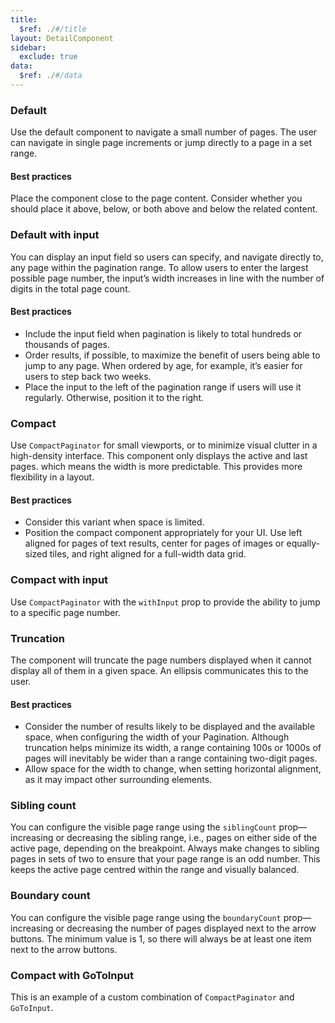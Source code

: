 ```yaml
---
title:
  $ref: ./#/title
layout: DetailComponent
sidebar:
  exclude: true
data:
  $ref: ./#/data
---
```


<LivePreviewControls>
<LivePreview componentName="pagination" exampleName="Default" >

### Default

Use the default component to navigate a small number of pages. The user can navigate in single page increments or jump directly to a page in a set range.

#### Best practices

Place the component close to the page content. Consider whether you should place it above, below, or both above and below the related content.

</LivePreview>

<LivePreview componentName="pagination" exampleName="DefaultWithInput" >

### Default with input

You can display an input field so users can specify, and navigate directly to, any page within the pagination range. To allow users to enter the largest possible page number, the input’s width increases in line with the number of digits in the total page count.

#### Best practices

- Include the input field when pagination is likely to total hundreds or thousands of pages.
- Order results, if possible, to maximize the benefit of users being able to jump to any page. When ordered by age, for example, it’s easier for users to step back two weeks.
- Place the input to the left of the pagination range if users will use it regularly. Otherwise, position it to the right.

</LivePreview>

<LivePreview componentName="pagination" exampleName="Compact" >

### Compact

Use `CompactPaginator` for small viewports, or to minimize visual clutter in a high-density interface. This component only displays the active and last pages. which means the width is more predictable. This provides more flexibility in a layout.

#### Best practices

- Consider this variant when space is limited.
- Position the compact component appropriately for your UI. Use left aligned for pages of text results, center for pages of images or equally-sized tiles, and right aligned for a full-width data grid.

</LivePreview>

<LivePreview componentName="pagination" exampleName="CompactWithInput" >

### Compact with input

Use `CompactPaginator` with the `withInput` prop to provide the ability to jump to a specific page number.

</LivePreview>

<LivePreview componentName="pagination" exampleName="Truncation" >

### Truncation

The component will truncate the page numbers displayed when it cannot display all of them in a given space. An ellipsis communicates this to the user.

#### Best practices

- Consider the number of results likely to be displayed and the available space, when configuring the width of your Pagination. Although truncation helps minimize its width, a range containing 100s or 1000s of pages will inevitably be wider than a range containing two-digit pages.
- Allow space for the width to change, when setting horizontal alignment, as it may impact other surrounding elements.

</LivePreview>

<LivePreview componentName="pagination" exampleName="SiblingCount" >

### Sibling count

You can configure the visible page range using the `siblingCount` prop—increasing or decreasing the sibling range, i.e., pages on either side of the active page, depending on the breakpoint. Always make changes to sibling pages in sets of two to ensure that your page range is an odd number. This keeps the active page centred within the range and visually balanced.

</LivePreview>

<LivePreview componentName="pagination" exampleName="BoundaryCount" >

### Boundary count

You can configure the visible page range using the `boundaryCount` prop—increasing or decreasing the number of pages displayed next to the arrow buttons. The minimum value is 1, so there will always be at least one item next to the arrow buttons.

</LivePreview>

<LivePreview componentName="pagination" exampleName="CompactWithGoTo" >

### Compact with GoToInput

This is an example of a custom combination of `CompactPaginator` and `GoToInput`.

</LivePreview>

</LivePreviewControls>

